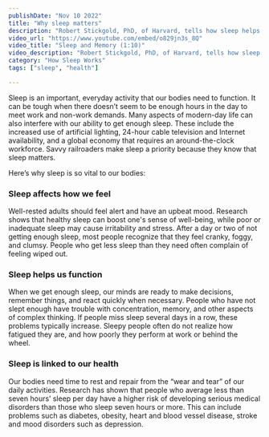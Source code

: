 ```yaml
---
publishDate: "Nov 10 2022"
title: "Why sleep matters"
description: "Robert Stickgold, PhD, of Harvard, tells how sleep helps you learn facts and remember them."
video_url: "https://www.youtube.com/embed/o829jn3s_8Q"
video_title: "Sleep and Memory (1:10)"
video_description: "Robert Stickgold, PhD, of Harvard, tells how sleep helps you learn facts and remember them."
category: "How Sleep Works"
tags: ["sleep", "health"]

---
```


Sleep is an important, everyday activity that our bodies need to function. It can be tough when there doesn’t seem to be enough hours in the day to meet work and non-work demands. Many aspects of modern-day life can also interfere with our ability to get enough sleep. These include the increased use of artificial lighting, 24-hour cable television and Internet availability, and a global economy that requires an around-the-clock workforce. Savvy railroaders make sleep a priority because they know that sleep matters.

Here’s why sleep is so vital to our bodies:

### Sleep affects how we feel

Well-rested adults should feel alert and have an upbeat mood. Research shows that healthy sleep can boost one's sense of well-being, while poor or inadequate sleep may cause irritability and stress. After a day or two of not getting enough sleep, most people recognize that they feel cranky, foggy, and clumsy. People who get less sleep than they need often complain of feeling wiped out.

### Sleep helps us function

When we get enough sleep, our minds are ready to make decisions, remember things, and react quickly when necessary. People who have not slept enough have trouble with concentration, memory, and other aspects of complex thinking. If people miss sleep several days in a row, these problems typically increase. Sleepy people often do not realize how fatigued they are, and how poorly they perform at work or behind the wheel.

### Sleep is linked to our health

Our bodies need time to rest and repair from the “wear and tear” of our daily activities. Research has shown that people who average less than seven hours’ sleep per day have a higher risk of developing serious medical disorders than those who sleep seven hours or more. This can include problems such as diabetes, obesity, heart and blood vessel disease, stroke and mood disorders such as depression.